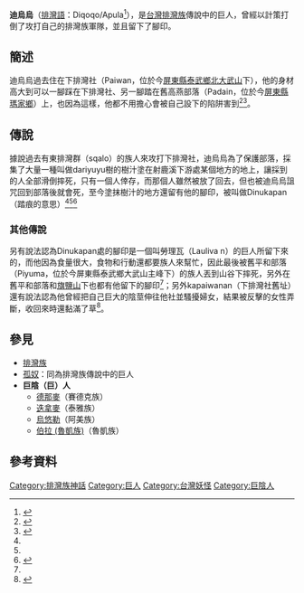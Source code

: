 '''迪烏烏'''（[[排灣語|排灣語]]：Diqoqo/Apula<ref name="民族學研究所資料彙編 7.台東太麻里溪流域的東排灣人神話傳說">{{cite web|author=[[蔡義方|蔡義方]]、[[施世治|施世治]]、[[許哲峰|許哲峰]](指導老師) |title=《民族學研究所資料彙編 7.台東太麻里溪流域的東排灣人》 |url=http://www.taiouan.com.tw/catalog/product_info.php?products_id=4077&osCsid=ks2n0b2lddkvogqqbpbimppf95 |publisher=[[中央研究院民族學研究所博物館|中央研究院民族學研究所]] |work=[[中央研究院|中央研究院]] |accessdate=1993-04 }}</ref>），是[[台灣|台灣]][[排灣族|排灣族]]傳說中的巨人，曾經以計策打倒了攻打自己的排灣族軍隊，並且留下了腳印。
==簡述==
迪烏烏過去住在下排灣社（Paiwan，位於今[[屏東縣|屏東縣]][[泰武鄉|泰武鄉]][[北大武山|北大武山]]下），他的身材高大到可以一腳踩在下排灣社、另一腳踏在舊高燕部落（Padain，位於今[[屏東縣|屏東縣]][[瑪家鄉|瑪家鄉]]）上，也因為這樣，他都不用擔心會被自己設下的陷阱害到<ref name="巨人腳印">{{cite web|author=[[蔡義方|蔡義方]]、[[卓志昌|卓志昌]]、[[許哲峰|許哲峰]](指導老師) |title=第九屆臺灣學校網界博覽會-巨人腳印 |url=http://librarywork.taiwanschoolnet.org/cyberfair2008/paiwan01/page6-2.htm |publisher=[[屏東縣瑪家鄉佳義國民小學|屏東縣瑪家鄉佳義國民小學]] |work=[[中華民國教育部|中華民國教育部]] |accessdate=2008-02-15 }}</ref><ref name="原語による台灣高砂族傳說集">{{cite book |last= |first= |date=1935|title=原語による台灣高砂族傳說集|work=|url=http://www.smcbook.com.tw/smc/index.php?route=product/product&product_id=200|location= |publisher=南天書局|page= |isbn=9789576383045|author=小川尚義、淺井惠倫}}</ref>。

==傳說==
據說過去有東排灣群（sqalo）的族人來攻打下排灣社，迪烏烏為了保護部落，採集了大量一種叫做dariyuyu樹的樹汁塗在射鹿溪下游處某個地方的地上，讓採到的人全部滑倒摔死，只有一個人倖存，而那個人雖然被放了回去，但也被迪烏烏詛咒回到部落後就會死，至今塗抹樹汁的地方還留有他的腳印，被叫做Dinukapan（踏痕的意思）<ref name="巨人腳印"/><ref name="原語による台灣高砂族傳說集"/><ref name="神話傳說">{{cite web|author=[[蔡義方|蔡義方]]、[[施世治|施世治]]、[[許哲峰|許哲峰]](指導老師) |title=第八屆臺灣學校網界博覽會-雲端下的故鄉──神話傳說 |url=http://library.taiwanschoolnet.org/cyberfair2007/paiwan01/before/story.html |publisher=[[屏東縣瑪家鄉佳義國民小學|屏東縣瑪家鄉佳義國民小學]] |work=[[中華民國教育部|中華民國教育部]] |accessdate=2007-02-15 }}</ref>

===其他傳說===
另有說法認為Dinukapan處的腳印是一個叫勞理瓦（Lauliva n）的巨人所留下來的，而他因為食量很大，食物和行動還都要族人來幫忙，因此最後被舊平和部落（Piyuma，位於今屏東縣泰武鄉大武山主峰下）的族人丟到山谷下摔死，另外在舊平和部落和[[旗鹽山|旗鹽山]]下也都有他留下的腳印<ref name="巨人腳印"/>；另外kapaiwanan（下排灣社舊址）還有說法認為他曾經把自己巨大的陰莖伸往他社並騷擾婦女，結果被反擊的女性弄斷，收回來時還黏滿了草<ref name="排灣族Milimilingan程式化敘事的考察">{{cite journal|author=[[曾基瑋|曾基瑋]] |title=《排灣族Milimilingan程式化敘事的考察》 |url=http://journal.nmtl.gov.tw/opencms/nmtl_search/download.html?atype=A&ctype=F&volume=3&id=2006100003077120 |journal=[[台灣文學研究學報|台灣文學研究學報]]第三期 |year=2006 |volume=10 }}</ref>{{Rp|117}}。

==參見==
*[[排灣族|排灣族]]
*[[孤奴|孤奴]]：同為排灣族傳說中的巨人
*'''巨陰（巨）人'''
**[[德那麥|德那麥]]（賽德克族）
**[[迭拿麥|迭拿麥]]（泰雅族）
**[[烏悠勒|烏悠勒]]（阿美族）
**[[伯拉_(魯凱族)|伯拉 (魯凱族)]]（魯凱族）

==參考資料==
{{reflist}}

[[Category:排灣族神話|Category:排灣族神話]]
[[Category:巨人|Category:巨人]]
[[Category:台灣妖怪|Category:台灣妖怪]]
[[Category:巨陰人|Category:巨陰人]]